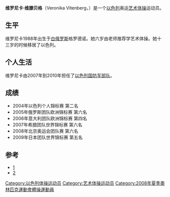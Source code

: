 {{expand|time=2010-06-09T12:57:56+00:00}}
{{nofootnotes|time=2010-06-09T12:57:56+00:00}}
'''维罗尼卡·维滕贝格'''（Veronika Vitenberg，{{bd|1988年|||}}）是一个[[以色列|以色列]]奥运[[艺术体操|艺术体操]]运动员。 

== 生平 ==
维罗尼卡1988年出生于[[白俄罗斯|白俄罗斯]]格罗德诺。她六岁由老师推荐学艺术体操。她十三岁的时候移居了以色列。

== 个人生活 ==
维罗尼卡由2007年到2010年担任了[[以色列国防军部队|以色列国防军部队]]。

== 成绩 ==
*2004年以色列个人锦标赛 第二名
*2005年俄罗斯团队欧洲锦标赛 第六名
*2006年意大利团队欧洲锦标赛 第四名
*2007年希腊团队世界锦标赛 第六名
*2008年北京奥运会团队赛 第六名
*2009年日本团队世界锦标赛 第五名

== 参考 ==
*[http://www.ynetnews.com/articles/0,7340,L-3586663,00.html] {{Wayback|url=http://www.ynetnews.com/articles/0,7340,L-3586663,00.html |date=20160713143351 }}
*[http://sportsillustrated.cnn.com/olympics/2008/athletes/bio/isr.html] {{Wayback|url=http://sportsillustrated.cnn.com/olympics/2008/athletes/bio/isr.html |date=20121026112105 }}
{{DEFAULTSORT:Vitenberg, Veronika}}
[[Category:以色列体操运动员|Category:以色列体操运动员]]
[[Category:艺术体操运动员|Category:艺术体操运动员]]
[[Category:2008年夏季奧林匹克運動會體操運動員|Category:2008年夏季奧林匹克運動會體操運動員]]